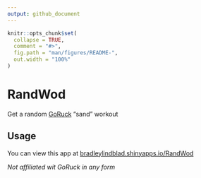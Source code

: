 ```yaml
---
output: github_document
---
```


<!-- README.md is generated from README.Rmd. Please edit that file -->

```r
knitr::opts_chunk$set(
  collapse = TRUE,
  comment = "#>",
  fig.path = "man/figures/README-",
  out.width = "100%"
)
```

# RandWod

Get a random [GoRuck](goruck.com) "sand" workout

## Usage

You can view this app at [bradleylindblad.shinyapps.io/RandWod](bradleylindblad.shinyapps.io/RandWod)

*Not affiliated wit GoRuck in any form*
